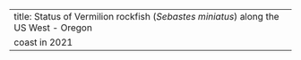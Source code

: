 ---
title: Status of Vermilion rockfish (_Sebastes miniatus_) along the US West - Oregon
  coast in 2021
---